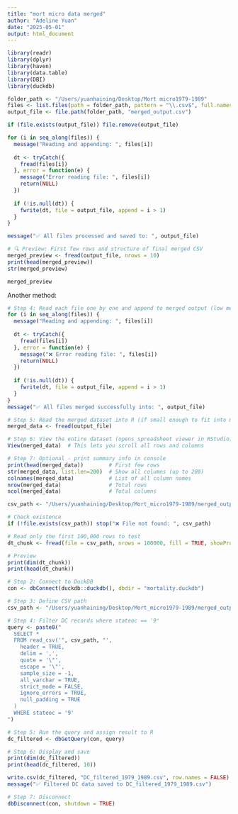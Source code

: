 ```yaml
---
title: "mort micro data merged"
author: "Adeline Yuan"
date: "2025-05-01"
output: html_document
---
```


```r
library(readr)
library(dplyr)
library(haven)
library(data.table)
library(DBI)
library(duckdb)

```



```r
folder_path <- "/Users/yuanhaining/Desktop/Mort micro1979-1989"
files <- list.files(path = folder_path, pattern = "\\.csv$", full.names = TRUE)
output_file <- file.path(folder_path, "merged_output.csv")

if (file.exists(output_file)) file.remove(output_file)

for (i in seq_along(files)) {
  message("Reading and appending: ", files[i])
  
  dt <- tryCatch({
    fread(files[i])
  }, error = function(e) {
    message("Error reading file: ", files[i])
    return(NULL)
  })
  
  if (!is.null(dt)) {
    fwrite(dt, file = output_file, append = i > 1)
  }
}

message("✅ All files processed and saved to: ", output_file)

# 🔍 Preview: First few rows and structure of final merged CSV
merged_preview <- fread(output_file, nrows = 10)
print(head(merged_preview))
str(merged_preview)


```

```r
merged_preview
```

Another method: 
```r
# Step 4: Read each file one by one and append to merged output (low memory usage)
for (i in seq_along(files)) {
  message("Reading and appending: ", files[i])
  
  dt <- tryCatch({
    fread(files[i])
  }, error = function(e) {
    message("❌ Error reading file: ", files[i])
    return(NULL)
  })
  
  if (!is.null(dt)) {
    fwrite(dt, file = output_file, append = i > 1)
  }
}
message("✅ All files merged successfully into: ", output_file)

# Step 5: Read the merged dataset into R (if small enough to fit into memory)
merged_data <- fread(output_file)

# Step 6: View the entire dataset (opens spreadsheet viewer in RStudio)
View(merged_data)  # This lets you scroll all rows and columns

# Step 7: Optional - print summary info in console
print(head(merged_data))        # First few rows
str(merged_data, list.len=200)  # Show all columns (up to 200)
colnames(merged_data)           # List of all column names
nrow(merged_data)               # Total rows
ncol(merged_data)               # Total columns

```
```r
csv_path <- "/Users/yuanhaining/Desktop/Mort_micro1979-1989/merged_output1979-1989.csv"

# Check existence
if (!file.exists(csv_path)) stop("❌ File not found: ", csv_path)

# Read only the first 100,000 rows to test
dt_chunk <- fread(file = csv_path, nrows = 100000, fill = TRUE, showProgress = TRUE, verbose = TRUE)

# Preview
print(dim(dt_chunk))
print(head(dt_chunk))

```
```r
# Step 2: Connect to DuckDB
con <- dbConnect(duckdb::duckdb(), dbdir = "mortality.duckdb")

# Step 3: Define CSV path
csv_path <- "/Users/yuanhaining/Desktop/Mort_micro1979-1989/merged_output1979-1989.csv"

# Step 4: Filter DC records where stateoc == '9'
query <- paste0("
  SELECT *
  FROM read_csv('", csv_path, "',
    header = TRUE,
    delim = ',',
    quote = '\"',
    escape = '\"',
    sample_size = -1,
    all_varchar = TRUE,
    strict_mode = FALSE,
    ignore_errors = TRUE,
    null_padding = TRUE
  )
  WHERE stateoc = '9'
")

# Step 5: Run the query and assign result to R
dc_filtered <- dbGetQuery(con, query)

# Step 6: Display and save
print(dim(dc_filtered))
print(head(dc_filtered, 10))

write.csv(dc_filtered, "DC_filtered_1979_1989.csv", row.names = FALSE)
message("✅ Filtered DC data saved to DC_filtered_1979_1989.csv")

# Step 7: Disconnect
dbDisconnect(con, shutdown = TRUE)
```


